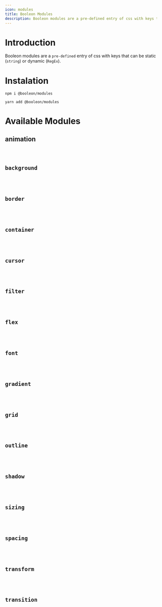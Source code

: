 ```yaml
---
icon: modules
title: Booleon Modules
description: Booleon modules are a pre-defined entry of css with keys that can be static (string) or dynamic (RegEx).
---
```



# Introduction

Booleon modules are a `pre-defined` entry of css with keys that can be static (`string`) or dynamic (`RegEx`).

# Instalation

```shell
npm i @booleon/modules
```

```shell
yarn add @booleon/modules
```

# Available Modules

## animation

<pre className="language-markdown">
  <code className="language-markdown">
    <table
      entries={[
        ['ani_name_NAME', 'animation-name:NAME;'],
        ['ani_duration_TIME', 'animation-duration:TIME;'],
        ['ani_iteration_NUMBER', 'animation-iteration-count:NUMBER;'],
        ['ani_iteration_infinite', 'animation-iteration-count:infinite;'],
        ['ani_pause', 'animation-play-state:paused;'],
        ['ani_play', 'animation-play-state:running;'],
        ['ani_forwards', 'animation-fill-mode:forwards;'],
        ['ani_backwards', 'animation-fill-mode:backwards;'],
        ['ani_linear', 'animation-timing-function:linear;'],
        ['ani_ease', 'animation-timing-function:ease;'],
        ['ani_ease_in', 'animation-timing-function:ease-in;'],
        ['ani_ease_out', 'animation-timing-function:ease-out;'],
        ['ani_ease_in_out', 'animation-timing-function:ease-in-out;'],
      ]}
    />
  </code>
</pre>

## background

<pre className="language-markdown">
  <code className="language-markdown">
    <table
      entries={[
        ['bg_color_COLOR', 'background-color:COLOR;'],
        ['bg_img', 'background-image:url(${value});'],
        ['bg_transparent', 'background-color:transparent;'],
        ['bg_repeat', 'background-repeat:repeat;'],
        ['bg_norepeat', 'background-repeat:no-repeat;'],
        ['bg_auto', 'background-size:auto;'],
        ['bg_cover', 'background-size:cover;'],
        ['bg_contain', 'background-size:contain;'],
        ['bg_fixed', 'background-attachment:fixed;'],
        ['bg_local', 'background-attachment:local;'],
        ['bg_scroll', 'background-attachment:scroll;'],
      ]}
    />
  </code>
</pre>

## border

<pre className="language-markdown">
  <code className="language-markdown">
    <table
      entries={[
        ['bd_SIZE_STYLE_COLOR', ''],
        ['bdt_SIZE_STYLE_COLOR', ''],
        ['bdb_SIZE_STYLE_COLOR', ''],
        ['bdl_SIZE_STYLE_COLOR', ''],
        ['bdr_SIZE_STYLE_COLOR', ''],
        ['bdx_SIZE_STYLE_COLOR', ''],
        ['bdy_SIZE_STYLE_COLOR', ''],
        ['bd_color_COLOR', ''],
        ['bdt_color_COLOR', ''],
        ['bdb_color_COLOR', ''],
        ['bdl_color_COLOR', ''],
        ['bdr_color_COLOR', ''],
        ['bdx_color_COLOR', ''],
        ['bdy_color_COLOR', ''],
        ['bd_width_SIZE', ''],
        ['bdt_width_SIZE', ''],
        ['bdb_width_SIZE', ''],
        ['bdl_width_SIZE', ''],
        ['bdr_width_SIZE', ''],
        ['bdx_width_SIZE', ''],
        ['bdy_width_SIZE', ''],
        ['bd_radius_SIZE', ''],
        ['bdtr_radius_SIZE', ''],
        ['bdtl_radius_SIZE', ''],
        ['bdt_radius_SIZE', ''],
        ['bdbr_radius_SIZE', ''],
        ['bdbl_radius_SIZE', ''],
        ['bdb_radius_SIZE', ''],
        ['bdl_radius_SIZE', ''],
        ['bdr_radius_SIZE', ''],
        ['bd_style_none', 'border-style:none;'],
        ['bd_style_hidden', 'border-style:hidden;'],
        ['bd_style_dotted', 'border-style:dotted;'],
        ['bd_style_dashed', 'border-style:dashed;'],
        ['bd_style_solid', 'border-style:solid;'],
        ['bd_style_double', 'border-style:double;'],
        ['bd_style_groove', 'border-style:groove;'],
        ['bd_style_ridge', 'border-style:ridge;'],
        ['bd_style_inset', 'border-style:inset;'],
        ['bd_style_outset', 'border-style:outset;'],
        ['bd_style_initial', 'border-style:initial;'],
        ['bd_style_inherit', 'border-style:inherit;'],
        ['bdt_style_none', 'border-top-style:none;'],
        ['bdt_style_hidden', 'border-top-style:hidden;'],
        ['bdt_style_dotted', 'border-top-style:dotted;'],
        ['bdt_style_dashed', 'border-top-style:dashed;'],
        ['bdt_style_solid', 'border-top-style:solid;'],
        ['bdt_style_double', 'border-top-style:double;'],
        ['bdt_style_groove', 'border-top-style:groove;'],
        ['bdt_style_ridge', 'border-top-style:ridge;'],
        ['bdt_style_inset', 'border-top-style:inset;'],
        ['bdt_style_outset', 'border-top-style:outset;'],
        ['bdt_style_initial', 'border-top-style:initial;'],
        ['bdt_style_inherit', 'border-top-style:inherit;'],
        ['bdb_style_none', 'border-bottom-style:none;'],
        ['bdb_style_hidden', 'border-bottom-style:hidden;'],
        ['bdb_style_dotted', 'border-bottom-style:dotted;'],
        ['bdb_style_dashed', 'border-bottom-style:dashed;'],
        ['bdb_style_solid', 'border-bottom-style:solid;'],
        ['bdb_style_double', 'border-bottom-style:double;'],
        ['bdb_style_groove', 'border-bottom-style:groove;'],
        ['bdb_style_ridge', 'border-bottom-style:ridge;'],
        ['bdb_style_inset', 'border-bottom-style:inset;'],
        ['bdb_style_outset', 'border-bottom-style:outset;'],
        ['bdb_style_initial', 'border-bottom-style:initial;'],
        ['bdb_style_inherit', 'border-bottom-style:inherit;'],
        ['bdl_style_none', 'border-left-style:none;'],
        ['bdl_style_hidden', 'border-left-style:hidden;'],
        ['bdl_style_dotted', 'border-left-style:dotted;'],
        ['bdl_style_dashed', 'border-left-style:dashed;'],
        ['bdl_style_solid', 'border-left-style:solid;'],
        ['bdl_style_double', 'border-left-style:double;'],
        ['bdl_style_groove', 'border-left-style:groove;'],
        ['bdl_style_ridge', 'border-left-style:ridge;'],
        ['bdl_style_inset', 'border-left-style:inset;'],
        ['bdl_style_outset', 'border-left-style:outset;'],
        ['bdl_style_initial', 'border-left-style:initial;'],
        ['bdl_style_inherit', 'border-left-style:inherit;'],
        ['bdr_style_none', 'border-right-style:none;'],
        ['bdr_style_hidden', 'border-right-style:hidden;'],
        ['bdr_style_dotted', 'border-right-style:dotted;'],
        ['bdr_style_dashed', 'border-right-style:dashed;'],
        ['bdr_style_solid', 'border-right-style:solid;'],
        ['bdr_style_double', 'border-right-style:double;'],
        ['bdr_style_groove', 'border-right-style:groove;'],
        ['bdr_style_ridge', 'border-right-style:ridge;'],
        ['bdr_style_inset', 'border-right-style:inset;'],
        ['bdr_style_outset', 'border-right-style:outset;'],
        ['bdr_style_initial', 'border-right-style:initial;'],
        ['bdr_style_inherit', 'border-right-style:inherit;'],
        ['bdx_style_none', 'border-right-style:none;border-left-style:none;'],
        [
          'bdx_style_hidden',
          'border-right-style:hidden;border-left-style:hidden;',
        ],
        [
          'bdx_style_dotted',
          'border-right-style:dotted;border-left-style:dotted;',
        ],
        [
          'bdx_style_dashed',
          'border-right-style:dashed;border-left-style:dashed;',
        ],
        [
          'bdx_style_solid',
          'border-right-style:solid;border-left-style:solid;',
        ],
        [
          'bdx_style_double',
          'border-right-style:double;border-left-style:double;',
        ],
        [
          'bdx_style_groove',
          'border-right-style:groove;border-left-style:groove;',
        ],
        [
          'bdx_style_ridge',
          'border-right-style:ridge;border-left-style:ridge;',
        ],
        [
          'bdx_style_inset',
          'border-right-style:inset;border-left-style:inset;',
        ],
        [
          'bdx_style_outset',
          'border-right-style:outset;border-left-style:outset;',
        ],
        [
          'bdx_style_initial',
          'border-right-style:initial;border-left-style:initial;',
        ],
        [
          'bdx_style_inherit',
          'border-right-style:inherit;border-left-style:inherit;',
        ],
        ['bdy_style_none', 'border-top-style:none;border-bottom-style:none;'],
        [
          'bdy_style_hidden',
          'border-top-style:hidden;border-bottom-style:hidden;',
        ],
        [
          'bdy_style_dotted',
          'border-top-style:dotted;border-bottom-style:dotted;',
        ],
        [
          'bdy_style_dashed',
          'border-top-style:dashed;border-bottom-style:dashed;',
        ],
        [
          'bdy_style_solid',
          'border-top-style:solid;border-bottom-style:solid;',
        ],
        [
          'bdy_style_double',
          'border-top-style:double;border-bottom-style:double;',
        ],
        [
          'bdy_style_groove',
          'border-top-style:groove;border-bottom-style:groove;',
        ],
        [
          'bdy_style_ridge',
          'border-top-style:ridge;border-bottom-style:ridge;',
        ],
        [
          'bdy_style_inset',
          'border-top-style:inset;border-bottom-style:inset;',
        ],
        [
          'bdy_style_outset',
          'border-top-style:outset;border-bottom-style:outset;',
        ],
        [
          'bdy_style_initial',
          'border-top-style:initial;border-bottom-style:initial;',
        ],
        [
          'bdy_style_inherit',
          'border-top-style:inherit;border-bottom-style:inherit;',
        ],
        ['bd_collapse', 'border-collapse:collapse;'],
        ['bd_separate', 'border-collapse:separate;'],
        ['bd_none', 'border:none;'],
        ['bdt_none', 'border-top:none;'],
        ['bdb_none', 'border-bottom:none;'],
        ['bdl_none', 'border-left:none;'],
        ['bdr_none', 'border-right:none;'],
        ['bdx_none', 'border-right:none;border-left:none;'],
        ['bdy_none', 'border-top:none;border-bottom:none;'],
      ]}
    />
  </code>
</pre>

## container

<pre className="language-markdown">
  <code className="language-markdown">
    <table
      entries={[
        ['z_SIZE', 'z-index:SIZE;'],
        ['op_SIZE', 'opacity:SIZE;'],
        ['top_SIZE', 'top:SIZE;'],
        ['bottom_SIZE', 'bottom:SIZE;'],
        ['left_SIZE', 'left:SIZE;'],
        ['right_SIZE', 'right:SIZE;'],
        ['z_max', 'z-index:${MAX_SAFE_INTEGER};'],
        ['z_auto', 'z-index:auto;'],
        ['sc_auto', 'overflow:auto;'],
        ['sc_hidden', 'overflow:hidden;'],
        ['sc_visible', 'overflow:visible;'],
        ['scy_auto', 'overflow-y:auto;'],
        ['scy_hidden', 'overflow-y:hidden;'],
        ['scy_visible', 'overflow-y:visible;'],
        ['scx_auto', 'overflow-x:auto;'],
        ['scx_hidden', 'overflow-x:hidden;'],
        ['scx_visible', 'overflow-x:visible;'],
        ['fixed', 'position:fixed;'],
        ['absolute', 'position:absolute;'],
        ['relative', 'position:relative;'],
        ['sticky', 'position:sticky;'],
        ['top', 'top:0;'],
        ['right', 'right:0;'],
        ['bottom', 'bottom:0;'],
        ['left', 'left:0;'],
        ['inset', 'left:0;top:0;right:0;bottom:0;'],
        ['inset_x', 'left:0;right:0;'],
        ['inset_y', 'top:0;bottom:0;'],
        ['fit_contain', 'object-fit:contain;'],
        ['fit_cover', 'object-fit:cover;'],
        ['fit_fill', 'object-fit:fill;'],
        ['fit_none', 'object-fit:none;'],
        ['hidden', 'display:none;'],
        ['visible', 'visibility:visible;'],
        ['invisible', 'visibility:hidden;'],
        ['noappearance', 'appearance:none;'],
        ['rz_none', 'resize:none;'],
        ['rz', 'resize:both;'],
        ['rzy', 'resize:vertical;'],
        ['rzx', 'resize:horizontal;'],
        ['content', 'content:;'],
      ]}
    />
  </code>
</pre>

## cursor

<pre className="language-markdown">
  <code className="language-markdown">
    <table
      entries={[
        ['cr_auto', 'cursor:auto;'],
        ['cr_default', 'cursor:default;'],
        ['cr_pointer', 'cursor:pointer;'],
        ['cr_wait', 'cursor:wait;'],
        ['cr_text', 'cursor:text;'],
        ['cr_move', 'cursor:move;'],
        ['cr_disallowed', 'cursor:not-allowed;'],
        ['cr_cross', 'cursor:crosshair;'],
        ['cr_grabbing', 'cursor:grabbing;'],
        ['cr_help', 'cursor:help;'],
        ['cry_resize', 'cursor:col-resize;'],
        ['cra_resize', 'cursor:nesw-resize;'],
        ['crb_resize', 'cursor:nwse-resize;'],
        ['crx_resize', 'cursor:row-resize;'],
        ['cr_no_drop', 'cursor:no-drop;'],
        ['cr_none', 'cursor:none;'],
        ['cr_progress', 'cursor:progress;'],
        ['cr_zoom_in', 'cursor:zoom-in;'],
        ['cr_zoom_out', 'cursor:zoom-out;'],
        ['cr_noevents', 'pointer-events:none;'],
        ['cr_events', 'pointer-events:auto;'],
        ['cr_url', 'cursor:url(${cr_url}),auto;'],
      ]}
    />
  </code>
</pre>

## filter

<pre className="language-markdown">
  <code className="language-markdown">
    <table
      entries={[
        ['fl_blur_SIZE', 'filter:blur(SIZE);'],
        ['fl_brightness_SIZE', 'filter:brightness(SIZE);'],
        ['fl_contrast_SIZE', 'filter:contrast(SIZE);'],
        ['fl_grayscale_SIZE', 'filter:grayscale(SIZE);'],
        ['fl_hue_SIZE', 'filter:hue-rotate(SIZE);'],
        ['fl_opacity_SIZE', 'filter:opacity(SIZE);'],
        ['fl_saturate_SIZE', 'filter:saturate(SIZE);'],
        ['fl_sepia_SIZE', 'filter:sepia(SIZE);'],
        ['fl_sd_1', 'filter:${handleShadow(1, false, true)};'],
        ['fl_sd_2', 'filter:${handleShadow(2, false, true)};'],
        ['fl_sd_3', 'filter:${handleShadow(3, false, true)};'],
        ['fl_sd_4', 'filter:${handleShadow(4, false, true)};'],
        ['fl_sd_6', 'filter:${handleShadow(6, false, true)};'],
        ['fl_sd_8', 'filter:${handleShadow(8, false, true)};'],
        ['fl_sd_9', 'filter:${handleShadow(9, false, true)};'],
        ['fl_sd_12', 'filter:${handleShadow(12, false, true)};'],
        ['fl_sd_16', 'filter:${handleShadow(16, false, true)};'],
        ['fl_sd_24', 'filter:${handleShadow(24, false, true)};'],
        ['fl_invert', 'filter:invert(100%);'],
      ]}
    />
  </code>
</pre>

## flex

<pre className="language-markdown">
  <code className="language-markdown">
    <table
      entries={[
        ['flex', 'display:flex;'],
        ['wrap', 'flex-wrap:wrap;'],
        ['no_wrap', 'flex-wrap:nowrap;'],
        ['reverse_wrap', 'flex-wrap:wrap-reverse;'],
        ['grow', 'flex-grow:1;'],
        ['col', 'flex-direction:column;'],
        ['row', 'flex-direction:row;'],
        ['row_reverse', 'flex-direction:row-reverse;'],
        ['col_reverse', 'flex-direction:column-reverse;'],
        ['main_between', 'justify-content:space-between;'],
        ['main_around', 'justify-content:space-around;'],
        ['main_evenly', 'justify-content:space-evenly;'],
        ['main_center', 'justify-content:center;'],
        ['cross_center', 'align-items:center;'],
        ['main_stretch', 'justify-content:stretch;'],
        ['cross_stretch', 'align-items:stretch;'],
        ['main_start', 'justify-content:flex-start;'],
        ['cross_start', 'align-items:flex-start;'],
        ['main_end', 'justify-content:flex-end;'],
        ['cross_end', 'align-items:flex-end;'],
      ]}
    />
  </code>
</pre>

## font

<pre className="language-markdown">
  <code className="language-markdown">
    <table
      entries={[
        ['ft_border_COLOR', ''],
        ['ft_color_COLOR', ''],
        ['ft_size_SIZE', ''],
        ['ft_spacing_SIZE', ''],
        ['ft_height_SIZE', ''],
        ['ft_family_FAMILY', ''],
        ['ft_family_sans', 'font-family:sans-serif;'],
        ['ft_family_serif', 'font-family:serif;'],
        ['ft_family_mono', 'font-family:monospace;'],
        ['ft_color_inherit', 'color:inherit;'],
        ['ft_select_none', 'user-select:none;'],
        ['ft_select_auto', 'user-select:auto;'],
        ['ft_select_text', 'user-select:text;'],
        ['ft_select_contain', 'user-select:contain;'],
        ['ft_select_all', 'user-select:all;'],
        ['ft_select_inherit', 'user-select:inherit;'],
        ['ft_select_initial', 'user-select:initial;'],
        ['ft_select_unset', 'user-select:unset;'],
        ['ft_align_left', 'text-align:left;'],
        ['ft_align_right', 'text-align:right;'],
        ['ft_align_center', 'text-align:center;'],
        ['ft_align_justify', 'text-align:justify;'],
        ['ft_align_initial', 'text-align:initial;'],
        ['ft_align_inherit', 'text-align:inherit;'],
        ['ft_transform_none', 'text-transform:none;'],
        ['ft_transform_normal', 'text-transform:normal;'],
        ['ft_transform_capitalize', 'text-transform:capitalize;'],
        ['ft_transform_uppercase', 'text-transform:uppercase;'],
        ['ft_transform_lowercase', 'text-transform:lowercase;'],
        ['ft_transform_initial', 'text-transform:initial;'],
        ['ft_transform_inherit', 'text-transform:inherit;'],
        ['ft_italic', 'font-style:italic;'],
        ['ft_weight_lightest', 'font-weight:100;'],
        ['ft_weight_lighter', 'font-weight:200;'],
        ['ft_weight_light', 'font-weight:300;'],
        ['ft_weight_normal', 'font-weight:400;'],
        ['ft_weight_medium', 'font-weight:500;'],
        ['ft_weight_semibold', 'font-weight:600;'],
        ['ft_weight_bold', 'font-weight:700;'],
        ['ft_weight_bolder', 'font-weight:800;'],
        ['ft_weight_black', 'font-weight:900;'],
        ['li_none', 'list-style-type:none;'],
        ['li_disc', 'list-style-type:disc;'],
        ['li_decimal', 'list-style-type:decimal;'],
        ['li_inside', 'list-style-position:inside;'],
        ['li_outside', 'list-style-position:outside;'],
        ['ft_underline', 'text-decoration:underline;'],
        ['ft_line_through', 'text-decoration:line-through;'],
        ['ft_no_underline', 'text-decoration:none;'],
        ['ft_wrap_space', 'white-space:normal;'],
        ['ft_wrap_word', 'overflow-wrap:break-word;'],
        ['ft_wrap_letter', 'word-break:break-all;'],
        [
          'ft_no_wrap',
          'white-space:nowrap;word-break:normal;overflow-wrap:normal;',
        ],
        [
          'ft_truncate',
          'overflow:hidden;text-overflow:ellipsis;white-space:nowrap;',
        ],
      ]}
    />
  </code>
</pre>

## gradient

<pre className="language-markdown">
  <code className="language-markdown">
    <table
      entries={[
        ['gx_COLOR', ''],
        ['gy_COLOR', ''],
        ['gt_COLOR', ''],
        ['gb_COLOR', ''],
        ['gl_COLOR', ''],
        ['gr_COLOR', ''],
      ]}
    />
  </code>
</pre>

## grid

<pre className="language-markdown">
  <code className="language-markdown">
    <table entries={[]} />
  </code>
</pre>

## outline

<pre className="language-markdown">
  <code className="language-markdown">
    <table entries={[]} />
  </code>
</pre>

## shadow

<pre className="language-markdown">
  <code className="language-markdown">
    <table entries={[]} />
  </code>
</pre>

## sizing

<pre className="language-markdown">
  <code className="language-markdown">
    <table entries={[]} />
  </code>
</pre>

## spacing

<pre className="language-markdown">
  <code className="language-markdown">
    <table entries={[]} />
  </code>
</pre>

## transform

<pre className="language-markdown">
  <code className="language-markdown">
    <table entries={[]} />
  </code>
</pre>

## transition

<pre className="language-markdown">
  <code className="language-markdown">
    <table entries={[]} />
  </code>
</pre>

